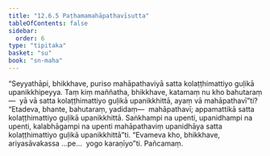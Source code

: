 ```yaml
---
title: "12.6.5 Paṭhamamahāpathavīsutta"
tableOfContents: false
sidebar:
  order: 6
type: "tipitaka"
basket: "su"
book: "sn-maha"
---
```



<DynamicBreadcrumb />

<Division number="1125" book="sn-maha">

<Paragraph number="2417" book="sn-maha">
“Seyyathāpi, bhikkhave, puriso mahāpathaviyā satta kolaṭṭhimattiyo guḷikā upanikkhipeyya. Taṃ kiṃ maññatha, bhikkhave, katamaṃ nu kho bahutaraṃ—  yā vā satta kolaṭṭhimattiyo guḷikā upanikkhittā, ayaṃ vā mahāpathavī”ti? “Etadeva, bhante, bahutaraṃ, yadidaṃ—  mahāpathavī; appamattikā satta kolaṭṭhimattiyo guḷikā upanikkhittā. Saṅkhampi na upenti, upanidhampi na upenti, kalabhāgampi na upenti mahāpathaviṃ upanidhāya satta kolaṭṭhimattiyo guḷikā upanikkhittā”ti. “Evameva kho, bhikkhave, ariyasāvakassa …pe…  yogo karaṇīyo”ti.

</Paragraph>
</Division>

<Paragraph number="2418" type="center" book="sn-maha">
Pañcamaṃ.
</Paragraph>